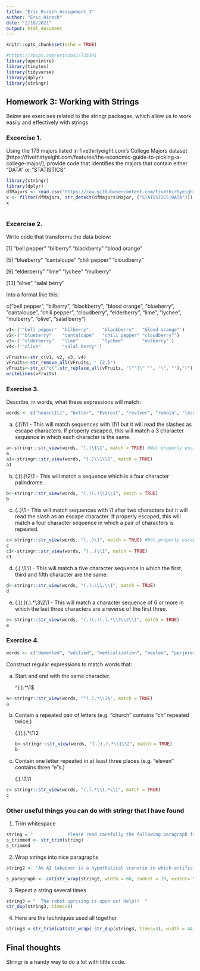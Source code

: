 ```yaml
---
title: "Eric_Hirsch_Assignment_3"
author: "Eric Hirsch"
date: "2/18/2021"
output: html_document
---
```


```r
knitr::opts_chunk$set(echo = TRUE)
```


```r
#https://rpubs.com/ericonsi/725341
library(openintro)
library(tinytex)
library(tidyverse)
library(dplyr)
library(stringr)
```

## Homework 3: Working with Strings

Below are exercises related to the stringr packagae, which allow us to work easily and effectively with strings

### Excercise 1. 

Using the 173 majors listed in fivethirtyeight.com’s College Majors dataset [https://fivethirtyeight.com/features/the-economic-guide-to-picking-a-college-major/], provide code that identifies the majors that contain either "DATA" or "STATISTICS"

``` r
library(stringr)
library(dplyr)
dfMajors <- read.csv("https://raw.githubusercontent.com/fivethirtyeight/data/master/college-majors/majors-list.csv", header= TRUE)
x <- filter(dfMajors, str_detect(dfMajors$Major, ("STATISTICS|DATA")))
x
        

```
### Excercise 2.

Write code that transforms the data below:

[1] "bell pepper"  "bilberry"     "blackberry"   "blood orange"

[5] "blueberry"    "cantaloupe"   "chili pepper" "cloudberry"  

[9] "elderberry"   "lime"         "lychee"       "mulberry"    

[13] "olive"        "salal berry"

Into a format like this:

c("bell pepper", "bilberry", "blackberry", "blood orange", "blueberry", "cantaloupe", "chili pepper", "cloudberry", "elderberry", "lime", "lychee", "mulberry", "olive", "salal berry")

```r

v1<-('"bell pepper"  "bilberry"     "blackberry"   "blood orange"')
v2<-('"blueberry"    "cantaloupe"   "chili pepper" "cloudberry"')
v3<-('"elderberry"   "lime"         "lychee"       "mulberry"')
v4<-('"olive"        "salal berry"')

vFruits<-str_c(v1, v2, v3, v4)
vFruits<-str_remove_all(vFruits, " {2,}")
vFruits<-str_c("c(",str_replace_all(vFruits, '\""|\" "', '\", "'),")")
writeLines(vFruits)

```
### Exercise 3.

Describe, in words, what these expressions will match:

```r
words <- c("house\1\1", "better", "Everest", "reviver", "remain", "lesser", "parallel", "eleven", "Yay!!!", "reread", "bookkeeper")
```


a. (.)\1\1 - This will match sequences with \1\1 but it will read the slashes as escape characters. If properly escaped, this will match a 3 character sequence in which each character is the same.\
```r
a<-stringr::str_view(words, "(.)\1\1", match = TRUE) #Not properly escaped
a
a1<-stringr::str_view(words, "(.)\\1\\1", match = TRUE) 
a1
```

b. (.)(.)\\2\\1 - This will match a sequence which is a four character palindrome.\

```r
b<-stringr::str_view(words, "(.)(.)\\2\\1", match = TRUE)
b
```

c. (..)\1 - This will match sequences with \1 after two characters but it will read the slash as an escape character.  If properly escaped, this will match a four character sequence in which a pair of characters is repeated.\

```r
c<-stringr::str_view(words, "(..)\1", match = TRUE) #Not properly escaped
c
c1<-stringr::str_view(words, "(..)\\1", match = TRUE)
c1

```

d. (.).\\1.\\1 - This will match a five character sequence in which the first, third and fifth character are the same.\
```r

d<-stringr::str_view(words, "(.).\\1.\\1", match = TRUE)
d

```

e. (.)(.)(.).*\\3\\2\\1 - This will match a character sequence of 6 or more in which the last three characters are a reverse of the first three.
```r
e<-stringr::str_view(words, "(.)(.)(.).*\\3\\2\\1", match = TRUE)
e
```

### Exercise 4.

```r
words <- c("demented", "edified", "medicalization", "meelee", "perjurer", "parallel", "eleven", "reread", "bookkeeper")
```

Construct regular expressions to match words that:

a. Start and end with the same character.

    ^(.).*\\1$

```r
a<-stringr::str_view(words, "^(.).*\\1$", match = TRUE)
a
```
    
b. Contain a repeated pair of letters (e.g. "church" contains "ch" repeated twice.) 

    (.)(.).*\\1\\2
```r
b<-stringr::str_view(words, "(.)(.).*\\1\\2", match = TRUE)
b
```


c. Contain one letter repeated in at least three places (e.g. "eleven" contains three "e"s.)

    (.).*\\1.*\\1

```r
c<-stringr::str_view(words, "(.).*\\1.*\\1", match = TRUE)
c
```

### Other useful things you can do with stringr that I have found

1. Trim whitespace

```r
string = "             Please read carefully the following paragraph from wikipedia about the impending robot uprising:            "
s_trimmed <- str_trim(string)
s_trimmed
```

2. Wrap strings into nice paragraphs

```r
string2 <- "An AI takeover is a hypothetical scenario in which artificial intelligence (AI) becomes the dominant form of intelligence on Earth, with computer programs or robots effectively taking the control of the planet away from the human species. Possible scenarios include replacement of the entire human workforce, takeover by a superintelligent AI, and the popular notion of a robot uprising.  -Wikipedia"

s_paragraph <- cat(str_wrap(string2, width = 60, indent = 10, exdent= 5), "\n")
```

3. Repeat a string several times
```r
string3 = "  The robot uprising is upon us! Help!!  "
str_dup(string3, times=6)
```

4. Here are the techniques used all together

```r
string3 <-str_trim(cat(str_wrap( str_dup(string3, times=3), width = 44, indent = 5, exdent= 5), "\n"))
```

## Final thoughts

Stringr is a handy way to do a lot with little code.


